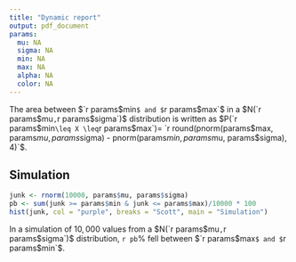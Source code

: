 ```yaml
---
title: "Dynamic report"
output: pdf_document
params:
  mu: NA
  sigma: NA
  min: NA
  max: NA
  alpha: NA
  color: NA
---
```




The area between $`r params$min`$ and $`r params$max`$ in a $N(`r params$mu`, `r params$sigma`)$ distribution is written as $P(`r params$min` \leq X \leq `r params$max`)= `r round(pnorm(params$max, params$mu, params$sigma) - pnorm(params$min, params$mu, params$sigma), 4)`$.


## Simulation

```r
junk <- rnorm(10000, params$mu, params$sigma)
pb <- sum(junk >= params$min & junk <= params$max)/10000 * 100
hist(junk, col = "purple", breaks = "Scott", main = "Simulation")
```

In a simulation of $10,000$ values from a $N(`r params$mu`, `r params$sigma`)$ distribution, `r pb`% fell between $`r params$max`$ and $`r params$min`$. 



